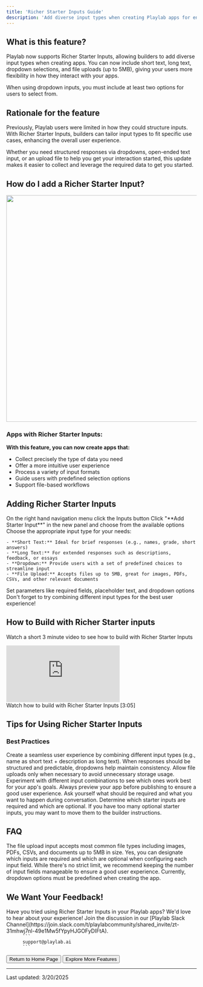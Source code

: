 ```yaml
---
title: 'Richer Starter Inputs Guide'
description: 'Add diverse input types when creating Playlab apps for enhanced user interaction'
---
```


## <Icon icon="bell-on" size="24" className="inline-block align-text-bottom" /> What is this feature?

Playlab now supports Richer Starter Inputs, allowing builders to add diverse input types when creating apps. You can now include short text, long text, dropdown selections, and file uploads (up to 5MB), giving your users more flexibility in how they interact with your apps.

<Warning>
  When using dropdown inputs, you must include at least two options for users to select from.
</Warning>

## <Icon icon="lightbulb" size="24" className="inline-block align-text-bottom" /> Rationale for the feature

Previously, Playlab users were limited in how they could structure inputs. With Richer Starter Inputs, builders can tailor input types to fit specific use cases, enhancing the overall user experience.

Whether you need structured responses via dropdowns, open-ended text input, or an upload file to help you get your interaction started, this update makes it easier to collect and leverage the required data to get you started.

## <Icon icon="clipboard-question" size="24" className="inline-block align-text-bottom" /> How do I add a Richer Starter Input?

<img height="600" src="/images/Richer Starter Inputs.gif" className="border border-gray-300 rounded-md shadow-sm" />

### Apps with Richer Starter Inputs:

**With this feature, you can now create apps that:**

* Collect precisely the type of data you need
* Offer a more intuitive user experience
* Process a variety of input formats
* Guide users with predefined selection options
* Support file-based workflows

## <Icon icon="circle-plus" size="24" className="inline-block align-text-bottom" /> Adding Richer Starter Inputs

<Steps>
  <Step title="Access the input menu">
    On the right hand navigation menu click the Inputs button
  </Step>
  <Step title="Add new input">
    Click "**Add Starter Input**" in the new panel and choose from the available options
  </Step>
  <Step title="Select input type">
    Choose the appropriate input type for your needs:
    
    - **Short Text:** Ideal for brief responses (e.g., names, grade, short answers)
    - **Long Text:** For extended responses such as descriptions, feedback, or essays
    - **Dropdown:** Provide users with a set of predefined choices to streamline input
    - **File Upload:** Accepts files up to 5MB, great for images, PDFs, CSVs, and other relevant documents
  </Step>
  <Step title="Configure your input">
    Set parameters like required fields, placeholder text, and dropdown options
  </Step>
</Steps>

<Check>
  Don't forget to try combining different input types for the best user experience!
</Check>

## <Icon icon="play" size="24" className="inline-block align-text-bottom" /> How to Build with Richer Starter inputs

Watch a short 3 minute video to see how to build with Richer Starter Inputs

<Frame>
  <iframe
    src="https://www.loom.com/embed/d2678de775d54095b2879f13838eddb6?sid=bcfc6aa2-61ca-41bd-a195-fa2fd94d42ab"
    frameBorder="0"
    webkitallowfullscreen="true"
    mozallowfullscreen="true"
    allowFullScreen
    style={{ width: "100%", height: "400px" }}
  ></iframe>
  <figcaption>Watch how to build with Richer Starter Inputs [3:05]</figcaption>
</Frame>

## <Icon icon="key" size="24" className="inline-block align-text-bottom" /> Tips for Using Richer Starter Inputs

### Best Practices

<Accordion title="Combine multiple input types">
  Create a seamless user experience by combining different input types (e.g., name as short text + description as long text).
</Accordion>

<Accordion title="Use dropdowns strategically">
  When responses should be structured and predictable, dropdowns help maintain consistency.
</Accordion>

<Accordion title="Optimize file uploads">
  Allow file uploads only when necessary to avoid unnecessary storage usage.
</Accordion>

<Accordion title="Test different formats">
  Experiment with different input combinations to see which ones work best for your app's goals.
</Accordion>

<Accordion title="Preview before publishing">
  Always preview your app before publishing to ensure a good user experience. Ask yourself what should be required and what you want to happen during conversation.
</Accordion>

<Accordion title="Consider required vs. optional">
  Determine which starter inputs are required and which are optional. If you have too many optional starter inputs, you may want to move them to the builder instructions.
</Accordion>

## <Icon icon="circle-question" size="24" className="inline-block align-text-bottom" /> FAQ

<Accordion title="What file types can be uploaded?">
  The file upload input accepts most common file types including images, PDFs, CSVs, and documents up to 5MB in size.
</Accordion>

<Accordion title="Can I make some inputs required and others optional?">
  Yes, you can designate which inputs are required and which are optional when configuring each input field.
</Accordion>

<Accordion title="How many input fields can I add to my app?">
  While there's no strict limit, we recommend keeping the number of input fields manageable to ensure a good user experience.
</Accordion>

<Accordion title="Can dropdown options be dynamically generated?">
  Currently, dropdown options must be predefined when creating the app.
</Accordion>

## <Icon icon="bullhorn" size="24" className="inline-block align-text-bottom" /> We Want Your Feedback!

<Info>
  Have you tried using Richer Starter Inputs in your Playlab apps? We'd love to hear about your experience!

  <Tooltip tip="Join our community of builders">
    Join the discussion in our [Playlab Slack Channel](https://join.slack.com/t/playlabcommunity/shared_invite/zt-31mhwj7nl-49e1Mw5fYpyHJGOFyDIFtA).
  </Tooltip>

  <CodeGroup>
    <Code title="Email">
      ```
      support@playlab.ai
      ```
    </Code>
  </CodeGroup>
</Info>

<div className="mt-8 flex gap-4">
  <Button href="../introduction.mdx">Return to Home Page</Button>
  <Button variant="outline" href="../features/index.md">Explore More Features</Button>
</div>

---
Last updated: 3/20/2025